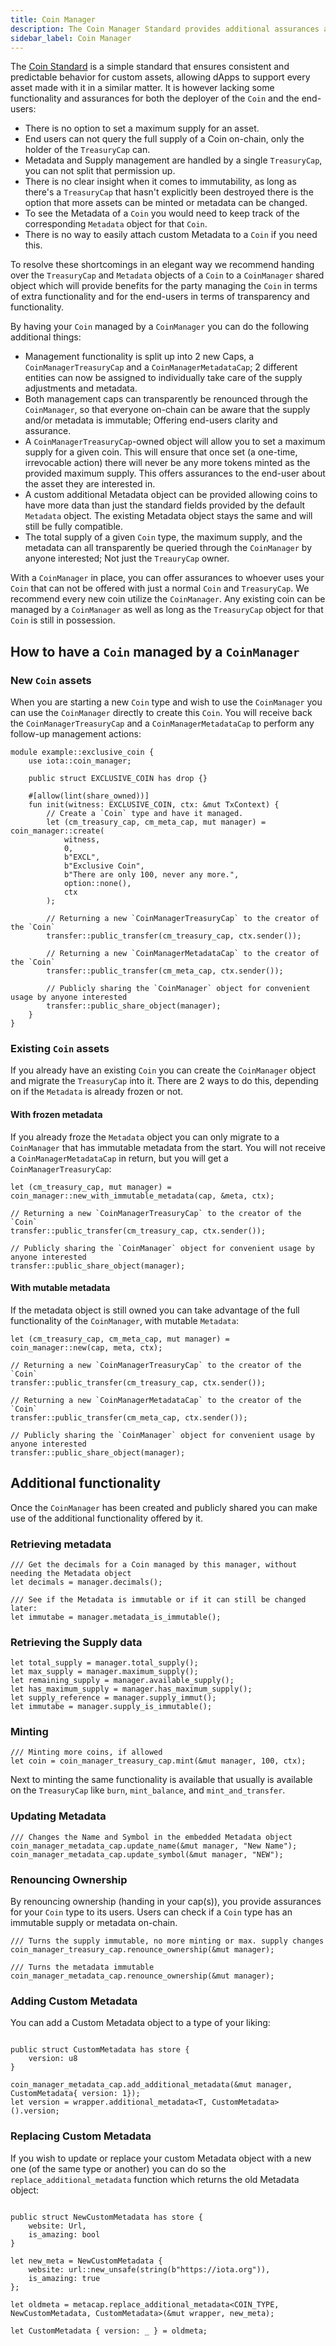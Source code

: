 ```yaml
---
title: Coin Manager
description: The Coin Manager Standard provides additional assurances and functionality when it comes to managing Coin supply and metadata.
sidebar_label: Coin Manager
---
```


The [Coin Standard](./coin.mdx) is a simple standard that ensures consistent and predictable behavior for custom assets, allowing dApps to support every asset made with it in a similar matter. It is however lacking some functionality and assurances for both the deployer of the `Coin` and the end-users:

- There is no option to set a maximum supply for an asset.
- End users can not query the full supply of a Coin on-chain, only the holder of the `TreasuryCap` can.
- Metadata and Supply management are handled by a single `TreasuryCap`, you can not split that permission up.
- There is no clear insight when it comes to immutability, as long as there's a `TreasuryCap` that hasn't explicitly been destroyed there is the option that more assets can be minted or metadata can be changed.
- To see the Metadata of a `Coin` you would need to keep track of the corresponding `Metadata` object for that `Coin`.
- There is no way to easily attach custom Metadata to a `Coin` if you need this.

To resolve these shortcomings in an elegant way we recommend handing over the `TreasuryCap` and `Metadata` objects of a `Coin` to a `CoinManager` shared object which will provide benefits for the party managing the `Coin` in terms of extra functionality and for the end-users in terms of transparency and functionality. 

By having your `Coin` managed by a `CoinManager` you can do the following additional things:

- Management functionality is split up into 2 new Caps, a `CoinManagerTreasuryCap` and a `CoinManagerMetadataCap`; 2 different entities can now be assigned to individually take care of the supply adjustments and metadata. 
- Both management caps can transparently be renounced through the `CoinManager`, so that everyone on-chain can be aware that the supply and/or metadata is immutable; Offering end-users clarity and assurance.
- A `CoinManagerTreasuryCap`-owned object will allow you to set a maximum supply for a given coin. This will ensure that once set (a one-time, irrevocable action) there will never be any more tokens minted as the provided maximum supply. This offers assurances to the end-user about the asset they are interested in.
- A custom additional Metadata object can be provided allowing coins to have more data than just the standard fields provided by the default `Metadata` object. The existing Metadata object stays the same and will still be fully compatible.
- The total supply of a given `Coin` type, the maximum supply, and the metadata can all transparently be queried through the `CoinManager` by anyone interested; Not just the `TreauryCap` owner. 

With a `CoinManager` in place, you can offer assurances to whoever uses your `Coin` that can not be offered with just a normal `Coin` and `TreasuryCap`. We recommend every new coin utilize the `CoinManager`. Any existing coin can be managed by a `CoinManager` as well as long as the `TreasuryCap` object for that `Coin` is still in possession. 

## How to have a `Coin` managed by a `CoinManager`

### New `Coin` assets

When you are starting a new `Coin` type and wish to use the `CoinManager` you can use the `CoinManager` directly to create this `Coin`. You will receive back the `CoinManagerTreasuryCap` and a `CoinManagerMetadataCap` to perform any follow-up management actions:

```move
module example::exclusive_coin {
    use iota::coin_manager;

    public struct EXCLUSIVE_COIN has drop {}

    #[allow(lint(share_owned))]
    fun init(witness: EXCLUSIVE_COIN, ctx: &mut TxContext) {
        // Create a `Coin` type and have it managed.
        let (cm_treasury_cap, cm_meta_cap, mut manager) = coin_manager::create(
            witness,
            0, 
            b"EXCL",
            b"Exclusive Coin",
            b"There are only 100, never any more.",
            option::none(),
            ctx
        );

        // Returning a new `CoinManagerTreasuryCap` to the creator of the `Coin`
        transfer::public_transfer(cm_treasury_cap, ctx.sender());
        
        // Returning a new `CoinManagerMetadataCap` to the creator of the `Coin`
        transfer::public_transfer(cm_meta_cap, ctx.sender());

        // Publicly sharing the `CoinManager` object for convenient usage by anyone interested
        transfer::public_share_object(manager);
    }
}
```

### Existing `Coin` assets

If you already have an existing `Coin` you can create the `CoinManager` object and migrate the `TreasuryCap` into it. There are 2 ways to do this, depending on if the `Metadata` is already frozen or not. 
#### With frozen metadata

If you already froze the `Metadata` object you can only migrate to a `CoinManager` that has immutable metadata from the start. You will not receive a `CoinManagerMetadataCap` in return, but you will get a `CoinManagerTreasuryCap`:

```move
let (cm_treasury_cap, mut manager) = coin_manager::new_with_immutable_metadata(cap, &meta, ctx);

// Returning a new `CoinManagerTreasuryCap` to the creator of the `Coin`
transfer::public_transfer(cm_treasury_cap, ctx.sender());

// Publicly sharing the `CoinManager` object for convenient usage by anyone interested
transfer::public_share_object(manager);
```
#### With mutable metadata

If the metadata object is still owned you can take advantage of the full functionality of the `CoinManager`, with mutable `Metadata`:

```move
let (cm_treasury_cap, cm_meta_cap, mut manager) = coin_manager::new(cap, meta, ctx);

// Returning a new `CoinManagerTreasuryCap` to the creator of the `Coin`
transfer::public_transfer(cm_treasury_cap, ctx.sender());

// Returning a new `CoinManagerMetadataCap` to the creator of the `Coin`
transfer::public_transfer(cm_meta_cap, ctx.sender());

// Publicly sharing the `CoinManager` object for convenient usage by anyone interested
transfer::public_share_object(manager);
```

## Additional functionality

Once the `CoinManager` has been created and publicly shared you can make use of the additional functionality offered by it. 
### Retrieving metadata

```move
/// Get the decimals for a Coin managed by this manager, without needing the Metadata object
let decimals = manager.decimals();

/// See if the Metadata is immutable or if it can still be changed later:
let immutabe = manager.metadata_is_immutable();
```

### Retrieving the Supply data

```move
let total_supply = manager.total_supply();
let max_supply = manager.maximum_supply();
let remaining_supply = manager.available_supply();
let has_maximum_supply = manager.has_maximum_supply();
let supply_reference = manager.supply_immut();
let immutabe = manager.supply_is_immutable();
```

### Minting

```move
/// Minting more coins, if allowed
let coin = coin_manager_treasury_cap.mint(&mut manager, 100, ctx);
```

Next to minting the same functionality is available that usually is available on the `TreasuryCap` like `burn`, `mint_balance`, and `mint_and_transfer`.

### Updating Metadata

```move
/// Changes the Name and Symbol in the embedded Metadata object
coin_manager_metadata_cap.update_name(&mut manager, "New Name");
coin_manager_metadata_cap.update_symbol(&mut manager, "NEW");
```

### Renouncing Ownership

By renouncing ownership (handing in your cap(s)), you provide assurances for your `Coin` type to its users. Users can check if a `Coin` type has an immutable supply or metadata on-chain.

```move
/// Turns the supply immutable, no more minting or max. supply changes
coin_manager_treasury_cap.renounce_ownership(&mut manager); 

/// Turns the metadata immutable
coin_manager_metadata_cap.renounce_ownership(&mut manager); 
```

### Adding Custom Metadata

You can add a Custom Metadata object to a type of your liking:

```move

public struct CustomMetadata has store {
    version: u8
}

coin_manager_metadata_cap.add_additional_metadata(&mut manager, CustomMetadata{ version: 1}); 
let version = wrapper.additional_metadata<T, CustomMetadata>().version;
```

### Replacing Custom Metadata

If you wish to update or replace your custom Metadata object with a new one (of the same type or another) you can do so the `replace_additional_metadata` function which returns the old Metadata object:

```move

public struct NewCustomMetadata has store {
	website: Url,
	is_amazing: bool
}

let new_meta = NewCustomMetadata {
	website: url::new_unsafe(string(b"https://iota.org")),
	is_amazing: true
};

let oldmeta = metacap.replace_additional_metadata<COIN_TYPE, NewCustomMetadata, CustomMetadata>(&mut wrapper, new_meta);

let CustomMetadata { version: _ } = oldmeta;
```